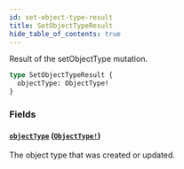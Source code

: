 ```yaml
---
id: set-object-type-result
title: SetObjectTypeResult
hide_table_of_contents: true
---
```



Result of the setObjectType mutation.

```graphql
type SetObjectTypeResult {
  objectType: ObjectType!
}
```


### Fields

#### [`objectType`](#) ([`ObjectType!`](/docs/directory-guide/graphql/reference/schema/objects/object-type))

The object type that was created or updated.




